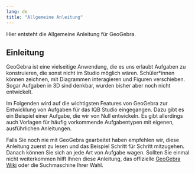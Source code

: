 ```yaml
---
lang: de
title: "Allgemeine Anleitung"
---
```

::: {.callout-note}
Hier entsteht die Allgemeine Anleitung für GeoGebra.
:::

## Einleitung
GeoGebra ist eine vielseitige Anwendung, die es uns erlaubt Aufgaben zu konstruieren, die sonst nicht im Studio möglich wären. Schüler*innen können zeichnen, mit Diagrammen interagieren und Figuren verschieben. Sogar Aufgaben in 3D sind denkbar, wurden bisher aber noch nicht entwickelt.

Im Folgenden wird auf die wichtigsten Features von GeoGebra zur Entwicklung von Aufgaben für das IQB Studio eingegangen. Dazu gibt es ein Beispiel einer Aufgabe, die wir von Null entwickeln. Es gibt allerdings auch Vorlagen für häufig vorkommende Aufgabentypen mit eigenen, ausführlichen Anleitungen.

Falls Sie noch nie mit GeoGebra gearbeitet haben empfehlen wir, diese Anleitung zuerst zu lesen und das Beispiel Schritt für Schritt mitzugehen. Danach können Sie sich an jede Art von Aufgabe wagen. Sollten Sie einmal nicht weiterkommen hilft Ihnen diese Anleitung, das offizielle [GeoGebra Wiki](https://wiki.geogebra.org/de/Men%C3%BCleiste) oder die Suchmaschine Ihrer Wahl.
